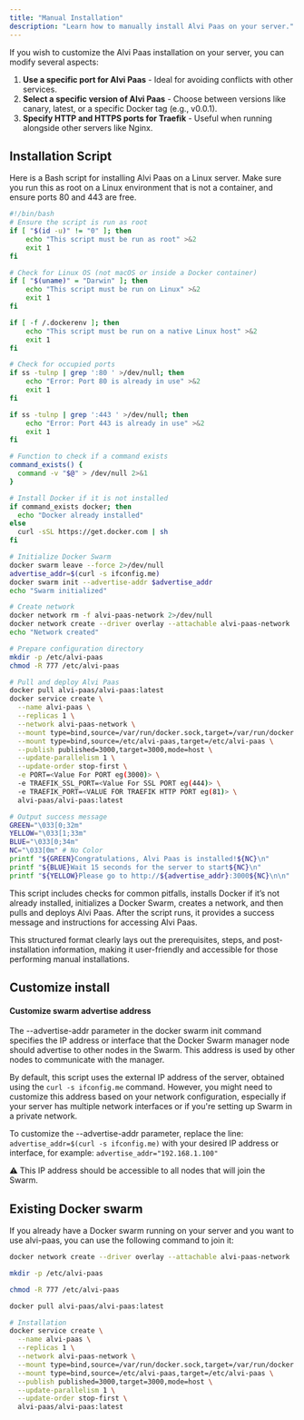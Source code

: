```yaml
---
title: "Manual Installation"
description: "Learn how to manually install Alvi Paas on your server."
---
```


If you wish to customize the Alvi Paas installation on your server, you can modify several aspects:

1. **Use a specific port for Alvi Paas** - Ideal for avoiding conflicts with other services.
2. **Select a specific version of Alvi Paas** - Choose between versions like canary, latest, or a specific Docker tag (e.g., v0.0.1).
3. **Specify HTTP and HTTPS ports for Traefik** - Useful when running alongside other servers like Nginx.

## Installation Script

Here is a Bash script for installing Alvi Paas on a Linux server. Make sure you run this as root on a Linux environment that is not a container, and ensure ports 80 and 443 are free.

```bash
#!/bin/bash
# Ensure the script is run as root
if [ "$(id -u)" != "0" ]; then
    echo "This script must be run as root" >&2
    exit 1
fi

# Check for Linux OS (not macOS or inside a Docker container)
if [ "$(uname)" = "Darwin" ]; then
    echo "This script must be run on Linux" >&2
    exit 1
fi

if [ -f /.dockerenv ]; then
    echo "This script must be run on a native Linux host" >&2
    exit 1
fi

# Check for occupied ports
if ss -tulnp | grep ':80 ' >/dev/null; then
    echo "Error: Port 80 is already in use" >&2
    exit 1
fi

if ss -tulnp | grep ':443 ' >/dev/null; then
    echo "Error: Port 443 is already in use" >&2
    exit 1
fi

# Function to check if a command exists
command_exists() {
  command -v "$@" > /dev/null 2>&1
}

# Install Docker if it is not installed
if command_exists docker; then
  echo "Docker already installed"
else
  curl -sSL https://get.docker.com | sh
fi

# Initialize Docker Swarm
docker swarm leave --force 2>/dev/null
advertise_addr=$(curl -s ifconfig.me)
docker swarm init --advertise-addr $advertise_addr
echo "Swarm initialized"

# Create network
docker network rm -f alvi-paas-network 2>/dev/null
docker network create --driver overlay --attachable alvi-paas-network
echo "Network created"

# Prepare configuration directory
mkdir -p /etc/alvi-paas
chmod -R 777 /etc/alvi-paas

# Pull and deploy Alvi Paas
docker pull alvi-paas/alvi-paas:latest
docker service create \
  --name alvi-paas \
  --replicas 1 \
  --network alvi-paas-network \
  --mount type=bind,source=/var/run/docker.sock,target=/var/run/docker.sock \
  --mount type=bind,source=/etc/alvi-paas,target=/etc/alvi-paas \
  --publish published=3000,target=3000,mode=host \
  --update-parallelism 1 \
  --update-order stop-first \
  -e PORT=<Value For PORT eg(3000)> \
  -e TRAEFIK_SSL_PORT=<Value For SSL PORT eg(444)> \
  -e TRAEFIK_PORT=<VALUE FOR TRAEFIK HTTP PORT eg(81)> \
  alvi-paas/alvi-paas:latest

# Output success message
GREEN="\033[0;32m"
YELLOW="\033[1;33m"
BLUE="\033[0;34m"
NC="\033[0m" # No Color
printf "${GREEN}Congratulations, Alvi Paas is installed!${NC}\n"
printf "${BLUE}Wait 15 seconds for the server to start${NC}\n"
printf "${YELLOW}Please go to http://${advertise_addr}:3000${NC}\n\n"

```

This script includes checks for common pitfalls, installs Docker if it’s not already installed, initializes a Docker Swarm, creates a network, and then pulls and deploys Alvi Paas. After the script runs, it provides a success message and instructions for accessing Alvi Paas.

This structured format clearly lays out the prerequisites, steps, and post-installation information, making it user-friendly and accessible for those performing manual installations.

## Customize install

#### Customize swarm advertise address

The --advertise-addr parameter in the docker swarm init command specifies the IP address or interface that the Docker Swarm manager node should advertise to other nodes in the Swarm. This address is used by other nodes to communicate with the manager.

By default, this script uses the external IP address of the server, obtained using the `curl -s ifconfig.me` command. However, you might need to customize this address based on your network configuration, especially if your server has multiple network interfaces or if you're setting up Swarm in a private network.

To customize the --advertise-addr parameter, replace the line: `advertise_addr=$(curl -s ifconfig.me)` with your desired IP address or interface, for example:
`advertise_addr="192.168.1.100"`

:warning: This IP address should be accessible to all nodes that will join the Swarm.

## Existing Docker swarm

If you already have a Docker swarm running on your server and you want to use alvi-paas, you can use the following command to join it:

```bash
docker network create --driver overlay --attachable alvi-paas-network

mkdir -p /etc/alvi-paas

chmod -R 777 /etc/alvi-paas

docker pull alvi-paas/alvi-paas:latest

# Installation
docker service create \
  --name alvi-paas \
  --replicas 1 \
  --network alvi-paas-network \
  --mount type=bind,source=/var/run/docker.sock,target=/var/run/docker.sock \
  --mount type=bind,source=/etc/alvi-paas,target=/etc/alvi-paas \
  --publish published=3000,target=3000,mode=host \
  --update-parallelism 1 \
  --update-order stop-first \
  alvi-paas/alvi-paas:latest
```
